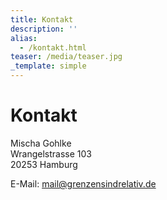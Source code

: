 ```yaml
---
title: Kontakt
description: ''
alias:
  - /kontakt.html
teaser: /media/teaser.jpg
_template: simple
---
```


# Kontakt

Mischa Gohlke\
Wrangelstrasse 103\
20253 Hamburg

E-Mail: [mail@grenzensindrelativ.de](mailto:mail@grenzensindrelativ.de)
